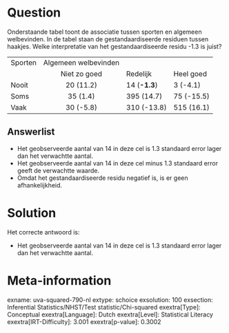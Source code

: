 Question
========

Onderstaande tabel toont de associatie tussen sporten en algemeen
welbevinden. In de tabel staan de gestandaardiseerde residuen tussen
haakjes. Welke interpretatie van het gestandaardiseerde residu -1.3 is
juist?

  --------- ---------------------- --------------- ------------
  Sporten    Algemeen welbevinden                  
                 Niet zo goed         Redelijk      Heel goed
  Nooit           20 (11.2)         14 (**-1.3**)    3 (-4.1)
  Soms             35 (1.4)          395 (14.7)     75 (-15.5)
  Vaak            30 (-5.8)          310 (-13.8)    515 (16.1)
  --------- ---------------------- --------------- ------------

Answerlist
----------

* Het geobserveerde aantal van 14 in deze cel is 1.3 standaard error lager dan het verwachtte aantal.
* Het geobserveerde aantal van 14 in deze cel minus 1.3 standaard error geeft de verwachtte waarde.
* Omdat het gestandaardiseerde residu negatief is, is er geen afhankelijkheid.

Solution
========

Het correcte antwoord is: 

* Het geobserveerde aantal van 14 in deze cel is 1.3 standaard error lager dan het verwachtte aantal.

Meta-information
================
exname: uva-squared-790-nl
extype: schoice
exsolution: 100
exsection: Inferential Statistics/NHST/Test statistic/Chi-squared
exextra[Type]: Conceptual
exextra[Language]: Dutch
exextra[Level]: Statistical Literacy
exextra[IRT-Difficulty]: 3.001
exextra[p-value]: 0.3002
